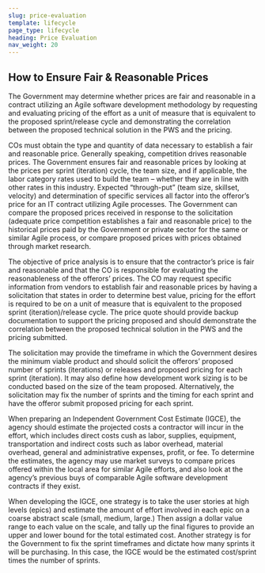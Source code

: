 ```yaml
---
slug: price-evaluation
template: lifecycle
page_type: lifecycle
heading: Price Evaluation
nav_weight: 20
---
```


## How to Ensure Fair & Reasonable Prices

The Government may determine whether prices are fair and reasonable in a contract utilizing an Agile software development methodology by requesting and evaluating pricing of the effort as a unit of measure that is equivalent to the proposed sprint/release cycle and demonstrating the correlation between the proposed technical solution in the PWS and the pricing.

COs must obtain the type and quantity of data necessary to establish a fair and reasonable price.  Generally speaking, competition drives reasonable prices. The Government ensures fair and reasonable prices by looking at the prices per sprint (iteration) cycle, the team size, and if applicable, the labor category rates used to build the team – whether they are in line with other rates in this industry. Expected “through-put” (team size, skillset, velocity) and determination of specific services all factor into the offeror’s price for an IT contract utilizing Agile processes. The Government can compare the proposed prices received in response to the solicitation (adequate price competition establishes a fair and reasonable price) to the historical prices paid by the Government or private sector for the same or similar Agile process, or compare proposed prices with prices obtained through market research.

The objective of price analysis is to ensure that the contractor’s price is fair and reasonable and that the CO is responsible for evaluating the reasonableness of the offerors’ prices. The CO may request specific information from vendors to establish fair and reasonable prices by having a solicitation that states in order to determine best value, pricing for the effort is required to be on a unit of measure that is equivalent to the proposed sprint (iteration)/release cycle. The price quote should provide backup documentation to support the pricing proposed and should demonstrate the correlation between the proposed technical solution in the PWS and the pricing submitted.   

The solicitation may provide the timeframe in which the Government desires the minimum viable product and should solicit the offerors’ proposed number of sprints (iterations) or releases and proposed pricing for each sprint (iteration). It may also define how development work sizing is to be conducted based on the size of the team proposed. Alternatively, the solicitation may fix the number of sprints and the timing for each sprint and have the offeror submit proposed pricing for each sprint.

When preparing an Independent Government Cost Estimate (IGCE), the agency should estimate the projected costs a contractor will incur in the effort, which includes direct costs cush as labor, supplies, equipment, transportation and indirect costs such as labor overhead, material overhead, general and administrative expenses, profit, or fee. To determine the estimates, the agency may use market surveys to compare prices offered within the local area for similar Agile efforts, and also look at the agency’s previous buys of comparable Agile software development contracts if they exist. 

When developing the IGCE, one strategy is to take the user stories at high levels (epics) and estimate the amount of effort involved in each epic on a coarse abstract scale (small, medium, large.) Then assign a dollar value range to each value on the scale, and tally up the final figures to provide an upper and lower bound for the total estimated cost.  Another strategy is for the Government to fix the sprint timeframes and dictate how many sprints it will be purchasing.  In this case, the IGCE would be the estimated cost/sprint times the number of sprints.

